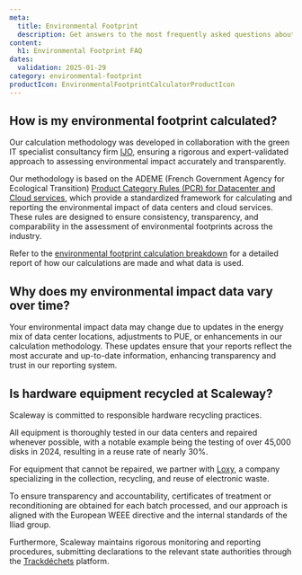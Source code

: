```yaml
---
meta:
  title: Environmental Footprint
  description: Get answers to the most frequently asked questions about Scaleway Environmental Footprint calculator.
content:
  h1: Environmental Footprint FAQ
dates:
  validation: 2025-01-29
category: environmental-footprint
productIcon: EnvironmentalFootprintCalculatorProductIcon
---
```


## How is my environmental footprint calculated?

Our calculation methodology was developed in collaboration with the green IT specialist consultancy firm [IJO](https://ijo.tech/index.html), ensuring a rigorous and expert-validated approach to assessing environmental impact accurately and transparently.

Our methodology is based on the ADEME (French Government Agency for Ecological Transition) [Product Category Rules (PCR) for Datacenter and Cloud services](https://librairie.ademe.fr/produire-autremenqt6105-methodological-standard-for-the-environmental-assessment-of-datacenter-it-hosting-services-and-cloud-services.html), which provide a standardized framework for calculating and reporting the environmental impact of data centers and cloud services. These rules are designed to ensure consistency, transparency, and comparability in the assessment of environmental footprints across the industry.

Refer to the [environmental footprint calculation breakdown](/environmental-footprint/additional-content/environmental-footprint-calculator) for a detailed report of how our calculations are made and what data is used.

## Why does my environmental impact data vary over time?

Your environmental impact data may change due to updates in the energy mix of data center locations, adjustments to PUE, or enhancements in our calculation methodology. These updates ensure that your reports reflect the most accurate and up-to-date information, enhancing transparency and trust in our reporting system.

## Is hardware equipment recycled at Scaleway?

Scaleway is committed to responsible hardware recycling practices.

All equipment is thoroughly tested in our data centers and repaired whenever possible, with a notable example being the testing of over 45,000 disks in 2024, resulting in a reuse rate of nearly 30%.

For equipment that cannot be repaired, we partner with [Loxy](https://www.loxy.fr/about ), a company specializing in the collection, recycling, and reuse of electronic waste.

To ensure transparency and accountability, certificates of treatment or reconditioning are obtained for each batch processed, and our approach is aligned with the European WEEE directive and the internal standards of the Iliad group.

Furthermore, Scaleway maintains rigorous monitoring and reporting procedures, submitting declarations to the relevant state authorities through the [Trackdéchets](https://trackdechets.beta.gouv.fr/) platform.